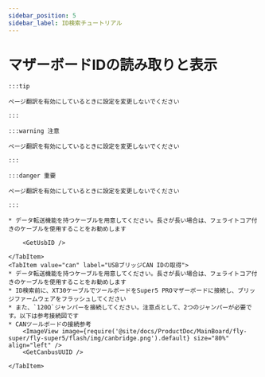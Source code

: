 ```yaml
---
sidebar_position: 5
sidebar_label: ID検索チュートリアル
---
```










# マザーボードIDの読み取りと表示

    :::tip

    ページ翻訳を有効にしているときに設定を変更しないでください

    :::

    :::warning 注意

    ページ翻訳を有効にしているときに設定を変更しないでください

    :::

    :::danger 重要

    ページ翻訳を有効にしているときに設定を変更しないでください

    :::

<Tabs>
    <TabItem value="usb" label="USB IDの取得" default>
        
    * データ転送機能を持つケーブルを用意してください。長さが長い場合は、フェライトコア付きのケーブルを使用することをお勧めします
    
        <GetUsbID />
        
    </TabItem>
    <TabItem value="can" label="USBブリッジCAN IDの取得">
    * データ転送機能を持つケーブルを用意してください。長さが長い場合は、フェライトコア付きのケーブルを使用することをお勧めします
    * ID検索前に、XT30ケーブルでツールボードをSuper5 PROマザーボードに接続し、ブリッジファームウェアをフラッシュしてください
    * また、`120Ω`ジャンパーを接続してください。注意点として、2つのジャンパーが必要です。以下は参考接続図です
    * CANツールボードの接続参考
        <ImageView image={require('@site/docs/ProductDoc/MainBoard/fly-super/fly-super5/flash/img/canbridge.png').default} size="80%" align="left" />   
        <GetCanbusUUID />

    </TabItem>
</Tabs>